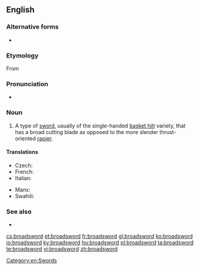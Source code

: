 ==English==

===Alternative forms===
* {{l|en|broad sword}}

===Etymology===
From {{compound|broad|sword|lang=en}}

===Pronunciation===
* {{a|UK}} {{IPA|/ˈbɹɔːd.sɔːd/|lang=en}}

===Noun===
{{en-noun}}

# A type of [[sword]], usually of the single-handed [[basket hilt]] variety, that has a broad cutting blade as opposed to the more slender thrust-oriented [[rapier]].

====Translations====
{{trans-top|a longsword with a broad cutting blade}}
* Czech: {{t|cs|široký meč|m}}
* French: {{t+|fr|estramaçon|m}}
* Italian: {{t|it|spadone|m}}
{{trans-mid}}
* Manx: {{t|gv|cliwe daa laue|m}}
* Swahili: {{t|sw|upanga mpana}}
{{trans-bottom}}

===See also===
* {{l|en|falchion}}

[[Category:en:Swords]]

[[cs:broadsword]]
[[et:broadsword]]
[[fr:broadsword]]
[[gl:broadsword]]
[[ko:broadsword]]
[[io:broadsword]]
[[ky:broadsword]]
[[hu:broadsword]]
[[pl:broadsword]]
[[ta:broadsword]]
[[te:broadsword]]
[[vi:broadsword]]
[[zh:broadsword]]
